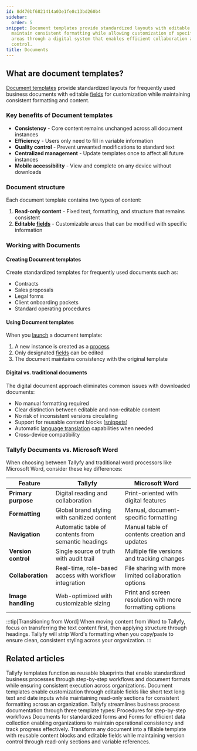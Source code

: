 ```yaml
---
id: 8d470bf6821414a03e1fe8c13bd260b4
sidebar:
  order: 5
snippet: Document templates provide standardized layouts with editable fields that
  maintain consistent formatting while allowing customization of specific content
  areas through a digital system that enables efficient collaboration and version
  control.
title: Documents
---
```


## What are document templates?

[Document templates](/products/pro/documenting/documents/) provide standardized layouts for frequently used business documents with editable [fields](/products/pro/tracking-and-tasks/tasks/what-are-form-fields-in-tallyfy/) for customization while maintaining consistent formatting and content.

### Key benefits of Document templates

- **Consistency** - Core content remains unchanged across all document instances
- **Efficiency** - Users only need to fill in variable information
- **Quality control** - Prevent unwanted modifications to standard text
- **Centralized management** - Update templates once to affect all future instances
- **Mobile accessibility** - View and complete on any device without downloads

### Document structure

Each document template contains two types of content:

1. **Read-only content** - Fixed text, formatting, and structure that remains consistent
2. **Editable [fields](/products/pro/tracking-and-tasks/tasks/what-are-form-fields-in-tallyfy/)** - Customizable areas that can be modified with specific information

### Working with Documents

#### Creating Document templates
Create standardized templates for frequently used documents such as:
- Contracts
- Sales proposals
- Legal forms
- Client onboarding packets
- Standard operating procedures

#### Using Document templates
When you [launch](/products/pro/launching/) a document template:
1. A new instance is created as a [process](/products/pro/tracking-and-tasks/processes/)
2. Only designated [fields](/products/pro/tracking-and-tasks/tasks/what-are-form-fields-in-tallyfy/) can be edited
3. The document maintains consistency with the original template

#### Digital vs. traditional documents

The digital document approach eliminates common issues with downloaded documents:
- No manual formatting required
- Clear distinction between editable and non-editable content
- No risk of inconsistent versions circulating
- Support for reusable content blocks ([snippets](/products/pro/documenting/templates/snippets/))
- Automatic [language translation](/products/pro/miscellaneous/how-can-i-translate-content-in-tallyfy/) capabilities when needed
- Cross-device compatibility

### Tallyfy Documents vs. Microsoft Word

When choosing between Tallyfy and traditional word processors like Microsoft Word, consider these key differences:

| Feature | Tallyfy | Microsoft Word |
|---------|---------|----------------|
| **Primary purpose** | Digital reading and collaboration | Print-oriented with digital features |
| **Formatting** | Global brand styling with sanitized content | Manual, document-specific formatting |
| **Navigation** | Automatic table of contents from semantic headings | Manual table of contents creation and updates |
| **Version control** | Single source of truth with audit trail | Multiple file versions and tracking changes |
| **Collaboration** | Real-time, role-based access with workflow integration | File sharing with more limited collaboration options |
| **Image handling** | Web-optimized with customizable sizing | Print and screen resolution with more formatting options |

:::tip[Transitioning from Word]
When moving content from Word to Tallyfy, focus on transferring the text content first, then applying structure through headings. Tallyfy will strip Word's formatting when you copy/paste to ensure clean, consistent styling across your organization.
:::


<PageTree />


## Related articles
<CardGrid>
<LinkTitleCard header="<b>Documenting > Templates</b>" href="/products/pro/documenting/templates/" > Tallyfy templates function as reusable blueprints that enable standardized business processes through step-by-step workflows and document formats while ensuring consistent execution across organizations. </LinkTitleCard>
<LinkTitleCard header="<b>Documents > Add fields to document templates</b>" href="/products/pro/documenting/documents/how-can-i-add-editable-fields-to-my-tallyfy-documents/" > Document templates enable customization through editable fields like short text long text and date inputs while maintaining read-only sections for consistent formatting across an organization. </LinkTitleCard>
<LinkTitleCard header="<b>Pro > Essentials</b>" href="/products/pro/documenting/" > Tallyfy streamlines business process documentation through three template types: Procedures for step-by-step workflows Documents for standardized forms and Forms for efficient data collection enabling organizations to maintain operational consistency and track progress effectively. </LinkTitleCard>
<LinkTitleCard header="<b>Features > Fill in the blanks</b>" href="/products/pro/tutorials/features/fill-in-the-blanks/" > Transform any document into a fillable template with reusable content blocks and editable fields while maintaining version control through read-only sections and variable references. </LinkTitleCard>
</CardGrid>
